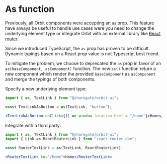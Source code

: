 
<Meta
    title="Getting Started/As"
    id="as"
/>

# As function

Previously, all Orbit components were accepting an `as` prop. This feature have always be useful to handle use cases were you need to change the underlying element type or integrate Orbit with an external library like [React router](https://reactrouter.com/).

Since we introduced TypeScript, the `as` prop has proven to be difficult. Dynamic typings based on a React prop value is not Typescript best friend.

To mitigate the problem, we choose to deprecated the `as` prop in favor of an `as(baseComponent, asComponent)` function. The new `as()` function return a new component which render the provided `baseComponent` as `asComponent` and merge the typings of both components.

Specify a new underlying element type:

```jsx
import { as, TextLink } from "@sharegate/orbit-ui";

const TextLinkAsButton = as(TextLink, "button");

<TextLinkAsButton onClick={() => window.location.href = "/home"}>Home</TextLinkAsButton>
```

Integrate with a third party:

```jsx
import { as, TextLink } from "@sharegate/orbit-ui";
import { Link as ReactRouterLink } from "react-router-dom";

const RouterTextLink = as(TextLink, ReactRouterLink);

<RouterTextLink to="/home">Home</RouterTextLink>
```
